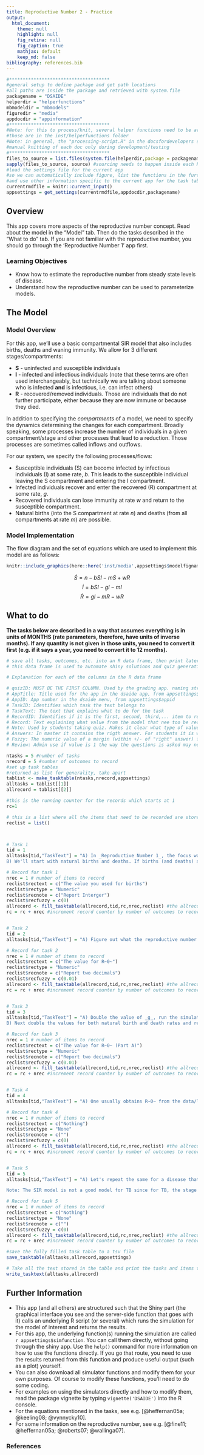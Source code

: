 ```yaml
---
title: Reproductive Number 2 - Practice
output:
  html_document:
    theme: null
    highlight: null
    fig_retina: null
    fig_caption: true
    mathjax: default 
    keep_md: false
bibliography: references.bib
---
```




```r
#*************************************
#general setup to define package and get path locations
#all paths are inside the package and retrieved with system.file
packagename = "DSAIDE"
helperdir = "helperfunctions"
mbmodeldir = "mbmodels"
figuredir = "media"
appdocdir = "appinformation" 
#*************************************
#Note: for this to process/knit, several helper functions need to be available (sourced) first
#those are in the inst/helperfunctions folder
#Note: in general, the "processing-script.R" in the docsfordevelopers should be used to produce the html docs
#manual knitting of each doc only during development/testing
#*************************************
files_to_source = list.files(system.file(helperdir,package = packagename),full.names=TRUE)
sapply(files_to_source, source) #sourcing needs to happen inside each Rmd file since knitr starts a new environment
#load the settings file for the current app 
#so we can automatically include figure, list the functions in the further information section
#and use other information specific to the current app for the task table generation
currentrmdfile = knitr::current_input() 
appsettings = get_settings(currentrmdfile,appdocdir,packagename)
```



## Overview {#shinytab1}
This app covers more aspects of the reproductive number concept. Read about the model in the "Model" tab. Then do the tasks described in the "What to do" tab. If you are not familiar with the reproductive number, you should go through the 'Reproductive Number 1' app first.

### Learning Objectives
* Know how to estimate the reproductive number from steady state levels of disease.
* Understand how the reproductive number can be used to parameterize models.
 

## The Model {#shinytab2}

### Model Overview
For this app, we'll use a basic compartmental SIR model that also includes births, deaths and waning immunity. We allow for 3 different stages/compartments: 

* **S** - uninfected and susceptible individuals 
* **I** - infected and infectious individuals (note that these terms are often used interchangeably, but technically we are talking about someone who is infected **and** is infectious, i.e. can infect others)
* **R** - recovered/removed individuals. Those are individuals that do not further participate, either because they are now immune or because they died.


In addition to specifying the *compartments* of a model, we need to specify the dynamics determining the changes for each compartment. Broadly speaking, some processes increase the number of individuals in a given compartment/stage and other processes that lead to a reduction. Those processes are sometimes called inflows and outflows. 

For our system, we specify the following processes/flows: 

* Susceptible individuals (S) can become infected by infectious individuals (I) at some rate, _b_. This leads to the susceptible individual leaving the S compartment and entering the I compartment.   
* Infected individuals recover and enter the recovered (R) compartment at some rate, _g_.
* Recovered individuals can lose immunity at rate _w_ and return to the susceptible compartment. 
* Natural births (into the S compartment at rate _n_) and deaths (from all compartments at rate _m_) are possible.



### Model Implementation
The flow diagram and the set of equations which are used to implement this model are as follows:


```r
knitr::include_graphics(here::here('inst/media',appsettings$modelfigname))
```


$$\dot S =n - b SI - mS + wR$$ 
$$\dot I = b S I - g I - mI$$
$$\dot R = g I - mR - wR$$



## What to do {#shinytab3}


**The tasks below are described in a way that assumes everything is in units of MONTHS (rate parameters, therefore, have units of inverse months). If any quantity is not given in those units, you need to convert it first (e.g. if it says a year, you need to convert it to 12 months).**


```r
# save all tasks, outcomes, etc. into an R data frame, then print later.
# this data frame is used to automate shiny solutions and quiz generation

# Explanation for each of the columns in the R data frame 

# quizID: MUST BE THE FIRST COLUMN. Used by the grading app. naming structure "dsaide_shorttitle" where shorttitle is from appsettings$shorttitle
# AppTitle: Title used for the app in the dsaide app, from appsettings$apptitle
# AppID: App number in the dsaide menu, from appsettings$appid
# TaskID: Identifies which task the text belongs to 
# TaskText: The text that explains what to do for the task
# RecordID: Identifies if it is the first, second, third,... item to record within the task
# Record: Text explaining what value from the model that nee too be recorded
# Note: Used by students taking quiz. Makes it clear what type of value to enter in "Answers"
# Answers: In master it contains the rigth answer. For students it is where they record the recorded value
# Fuzzy: The numeric value of a margin (within +/- of "right" answer) for questions where the quiz checker should not be too strict 
# Review: Admin use if value is 1 the way the questions is asked may need to be reconsidered. 

ntasks = 5 #number of tasks
nrecord = 5 #number of outcomes to record
#set up task tables
#returned as list for generality, take apart
tablist <- make_tasktable(ntasks,nrecord,appsettings)
alltasks = tablist[[1]]
allrecord = tablist[[2]]

#this is the running counter for the records which starts at 1 
rc=1

# this is a list where all the items that need to be recorded are stored
reclist = list()



# Task 1
tid = 1
alltasks[tid,"TaskText"] = "A) In _Reproductive Number 1_, the focus was on a single outbreak. But the reproductive number concept is also useful in situations where a disease is endemic. As you learned in the _Patterns of ID_ app (if not, go do it before this one), to achieve an endemic state, we need replenishment of susceptibles through for instance births or waning immunity. 
B) We'll start with natural births and deaths. If births (and deaths) are present, you will be able to get multiple outbreaks and endemic states. Set the parameter values such that your hosts have approximately an average lifespan of 41 years. Make sure to convert to months and convert to a rate. Set birth rate such that the population is steady at 1000 in the absence of the ID. Set simulation time to around 500 years, 1 infected, _g_=5, _b_=0.015. Run the simulation, make sure you reach a steady state. Compare the steady state values for S (and optional I and R) from the simulation with those predicted from the SIR steady state equations (see _Patterns of ID_ app)."

# Record for task 1
nrec = 1 # number of items to record
reclist$rectext = c("The value you used for births")
reclist$rectype = "Numeric"
reclist$recnote = c("Report Interger")
reclist$recfuzzy = c(0)
allrecord <- fill_tasktable(allrecord,tid,rc,nrec,reclist) #the allrecord table is updated with the new entries
rc = rc + nrec #increment record counter by number of outcomes to record for this task 


# Task 2
tid = 2
alltasks[tid,"TaskText"] = "A) Figure out what the reproductive number is at the endemic steady state. To that end, recall its definition and determine what has to be true if the number of infected neither increases nor decreases. You've learned that the equation for the reproductive number for this simple model is R=bS/g. If the reproductive number at steady state is _R~s~_ and we have _S~f~_ susceptibles, then with _S~0~_ susceptibles at the start, what is the basic reproductive number? First do it by simply reasoning from the values of _R~s~_ and _S~f~_ to the values of _R~0~_ and _S~0~_. You can then confirm this by sticking in all parameter values into the _R~0~_ equation."

# Record for task 2
nrec = 1 # number of items to record
reclist$rectext = c("The value for R~0~")
reclist$rectype = "Numeric"
reclist$recnote = c("Report two decimals")
reclist$recfuzzy = c(0.01)
allrecord <- fill_tasktable(allrecord,tid,rc,nrec,reclist) #the allrecord table is updated with the new entries
rc = rc + nrec #increment record counter by number of outcomes to record for this task 


# Task 3
tid = 3
alltasks[tid,"TaskText"] = "A) Double the value of _g_, run the simulation and again compute R~0~ using the steady state result. 
B) Next double the values for both natural birth and death rates and recalculate R~0~. "

# Record for task 3
nrec = 1 # number of items to record
reclist$rectext = c("The value for R~0~ (Part A)")
reclist$rectype = "Numeric"
reclist$recnote = c("Report two decimals")
reclist$recfuzzy = c(0.01)
allrecord <- fill_tasktable(allrecord,tid,rc,nrec,reclist) #the allrecord table is updated with the new entries
rc = rc + nrec #increment record counter by number of outcomes to record for this task 


# Task 4
tid = 4
alltasks[tid,"TaskText"] = "A) One usually obtains R~0~ from the data/literature and uses it to pick values for the transmission parameter, _b_, which is otherwise very hard to estimate. Let's try that. Go online and find (approximate) values for the duration of the infectious period and R~0~ for SARS. Keep the population size at 1000. Use those values to compute the transmission parameter, _b_. Run a single outbreak (no births and deaths), see if things work out right. Specifically, using the equation involving the final number of susceptibles left should give you an R~0~ that roughly agrees with the one you started out with."

# Record for task 4
nrec = 1 # number of items to record
reclist$rectext = c("Nothing")
reclist$rectype = "None"
reclist$recnote = c("")
reclist$recfuzzy = c(0)
allrecord <- fill_tasktable(allrecord,tid,rc,nrec,reclist) #the allrecord table is updated with the new entries
rc = rc + nrec #increment record counter by number of outcomes to record for this task  


# Task 5
tid = 5
alltasks[tid,"TaskText"] = "A) Let's repeat the same for a disease that causes an endemic state, tuberculosis (TB). Go online and find estimates for the basic reproductive number of TB. Note that TB is somewhat special: An infected and infectious person (someone with TB disease) might infect many others, but only some of those will go on to develop disease and become infectious. For R~0~, we always need to go from infectious individual to another infectious individual. Also find an estimate for the duration of the infectious period for TB. Then use these quantities to determine parameters _b_ and _g_ and run a simulation with the same birth and death rates as in task 1. Check that the steady state levels of infected/infectious individuals matches with the R~0~ value you chose.

Note: The SIR model is not a good model for TB since for TB, the stage where individuals are infected but not yet infectious is long and important. So to really model TB, one would need to include such details. We are only using TB here for illustrative purposes."

# Record for task 5
nrec = 1 # number of items to record
reclist$rectext = c("Nothing")
reclist$rectype = "None"
reclist$recnote = c("")
reclist$recfuzzy = c(0)
allrecord <- fill_tasktable(allrecord,tid,rc,nrec,reclist) #the allrecord table is updated with the new entries
rc = rc + nrec #increment record counter by number of outcomes to record for this task 

```


```r
#save the fully filled task table to a tsv file
save_tasktable(alltasks,allrecord,appsettings)
```


```r
# Take all the text stored in the table and print the tasks and items to record
write_tasktext(alltasks,allrecord)
```



## Further Information {#shinytab4}
* This app (and all others) are structured such that the Shiny part (the graphical interface you see and the server-side function that goes with it) calls an underlying R script (or several) which runs the simulation for the model of interest and returns the results.
* For this app, the underlying function(s) running the simulation are called ``r appsettings$simfunction``. You can call them directly, without going through the shiny app. Use the `help()` command for more information on how to use the functions directly. If you go that route, you need to use the results returned from this function and produce useful output (such as a plot) yourself. 
* You can also download all simulator functions and modify them for your own purposes.  Of course to modify these functions, you'll need to do some coding.
* For examples on using the simulators directly and how to modify them, read the package vignette by typing `vignette('DSAIDE')` into the R console.
* For the equations mentioned in the tasks, see e.g. [@heffernan05a; @keeling08; @vynnycky10].
* For some information on the reproductive number, see e.g. [@fine11; @heffernan05a; @roberts07; @wallinga07].

### References



